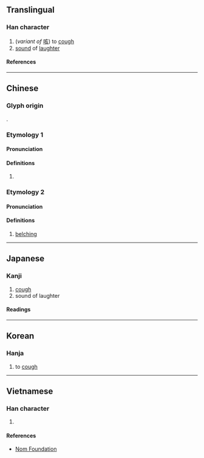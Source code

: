 {{character info/new}}
==Translingual==

===Han character===
{{Han char|rn=76|rad=欠|as=06|sn=10|four=07882|canj=YONO|ids=⿰亥欠}}

# (''variant of'' [[咳]]) to [[cough]]
# [[sound]] of [[laughter]]

====References====
{{Han ref|kx=0567.190|dkj=16061|dj=0955.370|hdz=32139.050|uh=6B2C}}

----

==Chinese==
{{zh-forms}}

===Glyph origin===
{{Han etym}}
{{Han compound|亥|欠|ls=psc|c1=p|c2=s}}.

===Etymology 1===

====Pronunciation====
{{zh-pron
|m=kài,ké
|c=kat1,koi3
|mc=2
|oc=1,1
|cat=v
}}

====Definitions====
{{zh-hanzi}}

# {{zh-alt-form|咳|to [[cough]]}}

===Etymology 2===

====Pronunciation====
{{zh-pron
|m=ài
|mc=1
|oc=n,2
|cat=n
}}

====Definitions====
{{zh-hanzi}}

# {{zh-hg}} [[belching]]

----

==Japanese==

===Kanji===
{{ja-kanji|grade=|rs=欠06}}

# [[cough]]
# sound of laughter

====Readings====
{{ja-readings
|on=かい, き, がい
|kun=せき
}}

----

==Korean==

===Hanja===
{{ko-hanja|해}}

# to [[cough]]

----

==Vietnamese==

===Han character===
{{vi-readings|rs=欠06|reading=khái}}

# {{rfdef|vi|sort=欠06}}

====References====
* [http://nomfoundation.org/common/nom_details.php?codepoint=6b2c Nom Foundation]
